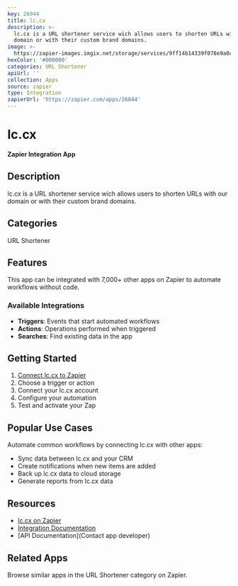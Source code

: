 ```yaml
---
key: 26044
title: lc.cx
description: >-
  lc.cx is a URL shortener service wich allows users to shorten URLs with our
  domain or with their custom brand domains.
image: >-
  https://zapier-images.imgix.net/storage/services/9ff14b14339f078e9a0c2d684204a65b.png?auto=format%2Ccompress&ixlib=python-3.0.0&q=50
hexColor: '#000000'
categories: URL Shortener
apiUrl: ''
collection: Apps
source: zapier
type: Integration
zapierUrl: 'https://zapier.com/apps/26044'
---
```

# lc.cx

**Zapier Integration App**

## Description

lc.cx is a URL shortener service wich allows users to shorten URLs with our domain or with their custom brand domains.

## Categories

URL Shortener

## Features

This app can be integrated with 7,000+ other apps on Zapier to automate workflows without code.

### Available Integrations

- **Triggers**: Events that start automated workflows
- **Actions**: Operations performed when triggered
- **Searches**: Find existing data in the app

## Getting Started

1. [Connect lc.cx to Zapier](https://zapier.com/apps/26044)
2. Choose a trigger or action
3. Connect your lc.cx account
4. Configure your automation
5. Test and activate your Zap

## Popular Use Cases

Automate common workflows by connecting lc.cx with other apps:

- Sync data between lc.cx and your CRM
- Create notifications when new items are added
- Back up lc.cx data to cloud storage
- Generate reports from lc.cx data

## Resources

- [lc.cx on Zapier](https://zapier.com/apps/26044)
- [Integration Documentation](https://zapier.com/apps/26044/integrations)
- [API Documentation](Contact app developer)

## Related Apps

Browse similar apps in the URL Shortener category on Zapier.

